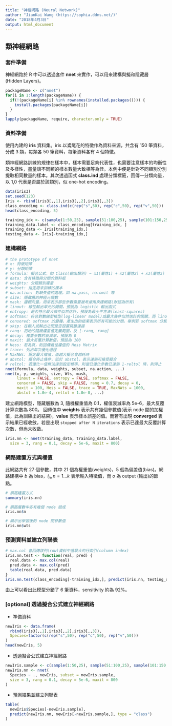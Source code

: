 ---
title: "神經網路 (Neural Network)"
author: "JianKai Wang (https://sophia.ddns.net/)"
date: "2018年4月3日"
output: html_document
---

## 類神經網路

### 套件準備

神經網路於 R 中可以透過套件 **nnet** 來實作，可以用來建構與擬和隱藏層 (Hidden Layers)。

```{r}
packageName <- c("nnet")
for(i in 1:length(packageName)) {
  if(!(packageName[i] %in% rownames(installed.packages()))) {
    install.packages(packageName[i])
  }
}
lapply(packageName, require, character.only = TRUE)
```

### 資料準備

使用內建的 **iris** 資料集。iris 以鳶尾花的特徵作為資料來源，共含有 150 筆資料，分成 3 類，每類各 50 筆資料，每筆資料各有 4 個特徵。

類神經網路訓練的規律在樣本中，樣本需要足夠代表性，也需要注意樣本的均衡性及多樣性，盡量讓不同類的樣本數量大致相等為佳。本例中便是針對不同類別分別提取相同數量的樣本。其次透過函式 **class.ind** 處理分類標籤，回傳一分類向量，以 1,0 代表是否屬於該類別，似 one-hot encoding。

```{r}
data(iris3)
set.seed(123)
Iris <- rbind(iris3[,,1],iris3[,,2],iris3[,,3])
class_encoding <- class.ind(c(rep("s",50), rep("c",50), rep("v",50)))
head(class_encoding, 5)
```

```{r}
training_idx <- c(sample(1:50,25), sample(51:100,25), sample(101:150,25))
training_data.label <- class_encoding[training_idx, ]
training_data <- Iris[training_idx,]
testing_data <- Iris[-training_idx,]
```

### 建構網路

```r
# the prototype of nnet
# x: 特徵矩陣
# y: 分類矩陣
# formula: 擬合公式，如 Class(輸出類別) ~ x1(屬性1) + x2(屬性2) + x3(屬性3) + ... 等
# data: 含有特徵與分類的資料框
# weights: 分類類別權重
# subset: 指定用來訓練的樣本
# na.action: 對缺失值的處理，如 na.pass, na.omit 等
# size: 隱藏層的神經元個數
# mask: 邏輯向量，用來表示那些參數需要被考慮用來建網路(默認為所有)
# linout: 線性輸出單元的開關，預設為 logistic 輸出函式
# entropy: 是否符合最大條件似然估計，預設為最小平方法(least-squares)
# softmax: 符合對數線型模型(log-linear model)或最大條件似然估計的開關，而 linout, entropy, softmax 與 censored 為互斥
# censored: softmax 的變種，產生出的結果表示所有可能的分類。舉例若 softmax 分類結果為 (0,1,1) 表示分類結果為第 2 `及`第 3 類，而若 censored 分類結果為 (0,1,1) 表示分類結果為第 2 `或`第 3 類
# skip: 在輸入或輸出之間是否設置跳層連接
# rang: 初始的隨機權重值定義範圍，及 [-rang, rang]
# decay: 權重參數的衰減率，預設為 0
# maxit: 最大反覆計算數值，預設為 100
# Hess: 若為真，則回傳最佳權值的 Hess Matrix
# trace: 列出每次優化過程
# MaxNWs: 設定最大權值，值越大擬合會越耗時
# abstol: 擬合終止條件，低於 abstol，表示達到可接受擬合
# reltol: 若優化一值無法達到設定標準，則當已優化參數已達到 1-reltol 時，則停止
nnet(formula, data, weights, subset, na.action, ...)
nnet(x, y, weights, size, Wts, mask,
     linout = FALSE, entropy = FALSE, softmax = FALSE,
     censored = FALSE, skip = FALSE, rang = 0.7, decay = 0,
     maxit = 100, Hess = FALSE, trace = TRUE, MaxNWts = 1000,
     abstol = 1.0e-4, reltol = 1.0e-8, ...)
```

建立網路模型，隱藏層數為 3, 隨機權重值為 0.1，權值衰減率為 5e-6，最大反覆計算次數為 800。
回傳值中 **weights** 表示共有幾個參數值(表示 node 間的加權值，此為訓練出的結果)，**value** 表示樣本誤差的值。而若有出現 **converged** 表示結果已經收斂，若是出現 `stopped after N iterations` 表示已達最大反覆計算次數，但尚未收斂。

```{r}
iris.nn <- nnet(training_data, training_data.label, 
  size = 3, rang = 0.1, decay = 5e-6, maxit = 800)
```

### 網路建置方式與權值

此網路共有 27 個參數，其中 21 個為權重值(weights)，5 個為偏差值(bias)。網路建構中 $b$ 為 bias，$i_n, n=1...k$ 表示輸入特徵值，而 $o$ 為 output (輸出)的節點。

```{r}
# 網路建置方式
summary(iris.nn)

# 網路層數中各有幾個 node 組成
iris.nn$n

# 顯示出學習後的 node 間參數值
iris.nn$wts
```

### 預測資料並建立列聯表

```{r}
# max.col 會回傳該列(row)資料中值最大的行索引(column index)
iris.nn.test <- function(real, pred) {
  real.data <- max.col(real)
  pred.data <- max.col(pred)
  table(real.data, pred.data)
}
iris.nn.test(class_encoding[-training_idx,], predict(iris.nn, testing_data))
```

由上可以看出此模型分錯了 6 筆資料，sensitivity 約為 92%。

### [optional] 透過擬合公式建立神經網路

* 準備資料

```{r}
newIris <- data.frame(
  rbind(iris3[,,1],iris3[,,2],iris3[,,3]), 
  Species=factor(c(rep("s",50), rep("c",50), rep("v",50)))
)
head(newIris, 5)
```

* 透過擬合公式建立神經網路

```{r}
newIris.sample <- c(sample(1:50,25), sample(51:100,25), sample(101:150,25))
newIris.nn <- nnet(
  Species ~ ., newIris, subset = newIris.sample,
  size = 3, rang = 0.1, decay = 5e-6, maxit = 800
)
```

* 預測結果並建立列聯表

```{r}
table(
  newIris$Species[-newIris.sample], 
  predict(newIris.nn, newIris[-newIris.sample,], type = "class")
)
```







